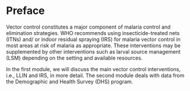 # Preface {.unnumbered}

Vector control constitutes a major component of malaria control and elimination strategies. WHO recommends using insecticide-treated nets (ITNs) and/ or indoor residual spraying (IRS) for malaria vector control in most areas at risk of malaria as appropriate. These interventions may be supplemented by other interventions such as larval source management (LSM) depending on the setting and available resources.

In the first module, we will discuss the main vector control interventions, i.e., LLIN and IRS, in more detail. The second module deals with data from the Demographic and Health Survey (DHS) program.

